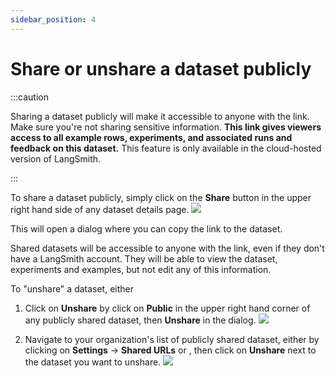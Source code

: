 ```yaml
---
sidebar_position: 4
---
```



# Share or unshare a dataset publicly

:::caution

Sharing a dataset publicly will make it accessible to anyone with the link. Make sure you're not sharing sensitive information.
**This link gives viewers access to all example rows, experiments, and associated runs and feedback on this dataset.**
This feature is only available in the cloud-hosted version of LangSmith.

:::

To share a dataset publicly, simply click on the **Share** button in the upper right hand side of any dataset details page.
![](../static/share_dataset.png)

This will open a dialog where you can copy the link to the dataset.

Shared datasets will be accessible to anyone with the link, even if they don't have a LangSmith account. They will be able to view the dataset, experiments and examples, but not edit any of this information.

To "unshare" a dataset, either

1. Click on **Unshare** by click on **Public** in the upper right hand corner of any publicly shared dataset, then **Unshare** in the dialog.
   ![](../static/unshare_dataset.png)

2. Navigate to your organization's list of publicly shared dataset, either by clicking on **Settings** -> **Shared URLs** or <RegionalUrl text='this link' suffix='/settings/shared' />, then click on **Unshare** next to the dataset you want to unshare.
   ![](../static/unshare_trace_list.png)
